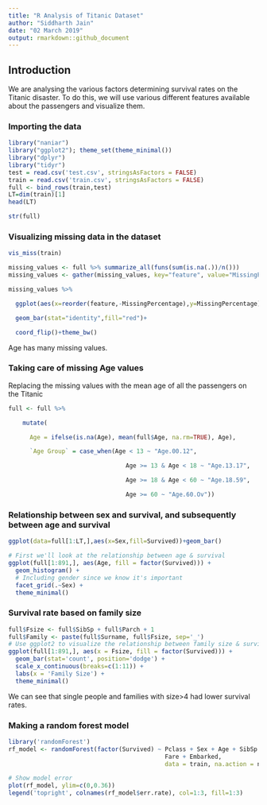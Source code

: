 ```yaml
---
title: "R Analysis of Titanic Dataset"
author: "Siddharth Jain"
date: "02 March 2019"
output: rmarkdown::github_document
---
```


## Introduction
We are analysing the various factors determining survival rates on the Titanic disaster. To do this, we will use various different features available about the passengers and visualize them.

### Importing the data
```r
library("naniar")
library("ggplot2"); theme_set(theme_minimal())
library("dplyr")
library("tidyr")
test = read.csv('test.csv', stringsAsFactors = FALSE)
train = read.csv('train.csv', stringsAsFactors = FALSE)
full <- bind_rows(train,test)
LT=dim(train)[1]
head(LT)
```

```r
str(full)
```

### Visualizing missing data in the dataset
```r
vis_miss(train)
```

```r
missing_values <- full %>% summarize_all(funs(sum(is.na(.))/n()))
missing_values <- gather(missing_values, key="feature", value="MissingPercentage")

missing_values %>% 

  ggplot(aes(x=reorder(feature,-MissingPercentage),y=MissingPercentage)) +

  geom_bar(stat="identity",fill="red")+

  coord_flip()+theme_bw()
```

Age has many missing values.


### Taking care of missing Age values
Replacing the missing values with the mean age of all the passengers on the Titanic
```r
full <- full %>%

    mutate(

      Age = ifelse(is.na(Age), mean(full$Age, na.rm=TRUE), Age),

      `Age Group` = case_when(Age < 13 ~ "Age.00.12", 

                                 Age >= 13 & Age < 18 ~ "Age.13.17",

                                 Age >= 18 & Age < 60 ~ "Age.18.59",

                                 Age >= 60 ~ "Age.60.Ov"))
```

### Relationship between sex and survival, and subsequently between age and survival
```r
ggplot(data=full[1:LT,],aes(x=Sex,fill=Survived))+geom_bar()

# First we'll look at the relationship between age & survival
ggplot(full[1:891,], aes(Age, fill = factor(Survived))) + 
  geom_histogram() + 
  # Including gender since we know it's important
  facet_grid(.~Sex) + 
  theme_minimal()
```

### Survival rate based on family size
```r
full$Fsize <- full$SibSp + full$Parch + 1
full$Family <- paste(full$Surname, full$Fsize, sep='_')
# Use ggplot2 to visualize the relationship between family size & survival
ggplot(full[1:891,], aes(x = Fsize, fill = factor(Survived))) +
  geom_bar(stat='count', position='dodge') +
  scale_x_continuous(breaks=c(1:11)) +
  labs(x = 'Family Size') +
  theme_minimal()
```

We can see that single people and families with size>4 had lower survival rates.


### Making a random forest model
```r
library('randomForest')
rf_model <- randomForest(factor(Survived) ~ Pclass + Sex + Age + SibSp + Parch + 
                                            Fare + Embarked,
                                            data = train, na.action = na.roughfix)

# Show model error
plot(rf_model, ylim=c(0,0.36))
legend('topright', colnames(rf_model$err.rate), col=1:3, fill=1:3)
```